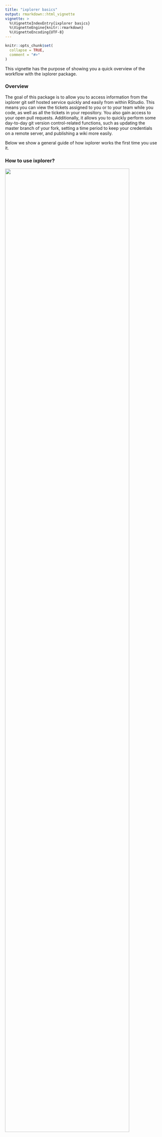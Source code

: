 ```yaml
---
title: "ixplorer basics"
output: rmarkdown::html_vignette
vignette: >
  %\VignetteIndexEntry{ixplorer basics}
  %\VignetteEngine{knitr::rmarkdown}
  %\VignetteEncoding{UTF-8}
---
```


```r
knitr::opts_chunk$set(
  collapse = TRUE,
  comment = "#>"
)
```

This vignette has the purpose of showing you a quick overview of the workflow
with the ixplorer package. 

### Overview

The goal of this package is to allow you to access information from the
ixplorer git self hosted service quickly and easily from within RStudio. This
means you can view the tickets assigned to you or to your team while you code,
as well as all the tickets in your repository. You also gain access to your
open pull requests. Additionally, it allows you to quickly perform some
day-to-day git version control-related functions, such as updating the master
branch of your fork, setting a time period to keep your credentials on a remote
server, and publishing a wiki more easily.

Below we show a general guide of how ixplorer works the first time you use it.

### How to use ixplorer?

![](img/ixplorer_steps.png){width=90%}

The fist step is to get credentials from ixplorer, then you use the
authentication function to identify yourself, with this step you are giving the
necessary information so that the ixplorer package can get you your tickets.

If this is not your first time using ixplorer, use the ixploring tab in the
authentication gadget to move between your saved instances and repos.

Once you are finished you can delete your credentials if necessary using
delete_credentials(). This is particularly recommended when you are using a
shared computer.

### Functions of ixplorer

Overall you will be able to:

* create a ticket with create_tickets()
* look at the tickets assigned to you with current_tickets() get a tibble with
  the open and closed tickets of a repo with list_open_tickets() and
  list_closed_tickets().
* get a tibble with your open pull requests with list_open_pr().
* automatically sync your master branch from your upstream with synch_branch().
* set a timeout for your git credentials when you are working in a remote
  server with set_git_timeout().
* easily publish the wiki of your repo with publish_wiki().

### More information

Visit the additional vignettes to get more information about how to use this
package.

* **ixplorer** vignette gives further information on the purpose and functions
  of this package.
* **credentials** vignette goes through the step by step process of getting
  your credentials from ixplorer. **dictionary** introduces common terms used
  when talking about git version control, such as repo, project, ticket and
  pull request.

